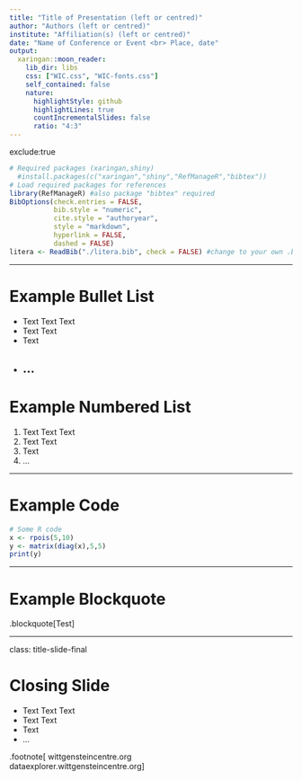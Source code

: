 ```yaml
---
title: "Title of Presentation (left or centred)"
author: "Authors (left or centred)"
institute: "Affiliation(s) (left or centred)"
date: "Name of Conference or Event <br> Place, date"
output:
  xaringan::moon_reader:
    lib_dir: libs
    css: ["WIC.css", "WIC-fonts.css"]
    self_contained: false
    nature:
      highlightStyle: github
      highlightLines: true
      countIncrementalSlides: false
      ratio: "4:3"
---
```


exclude:true 
<!--- Slide hidden from presentation --->

<!--- Code chunk for references setup --->
```r
# Required packages (xaringan,shiny)
  #install.packages(c("xaringan","shiny","RefManageR","bibtex"))
# Load required packages for references
library(RefManageR) #also package "bibtex" required
BibOptions(check.entries = FALSE,
           bib.style = "numeric",
           cite.style = "authoryear",
           style = "markdown",
           hyperlink = FALSE,
           dashed = FALSE)
litera <- ReadBib("./litera.bib", check = FALSE) #change to your own .bib file
```

---

# Example Bullet List
- Text Text Text
- Text Text
- Text
- ...
---

# Example Numbered List
1. Text Text Text
2. Text Text
3. Text
4. ...

---

# Example Code

```r
# Some R code
x <- rpois(5,10)
y <- matrix(diag(x),5,5)
print(y)
```


---

# Example Blockquote

.blockquote[Test]

---

class: title-slide-final

# Closing Slide

- Text Text Text
- Text Text
- Text
- ...

.footnote[
wittgensteincentre.org <br>
dataexplorer.wittgensteincentre.org
]


